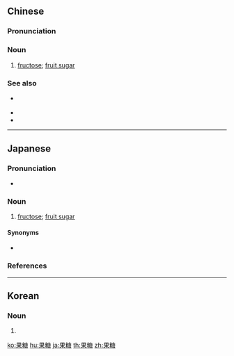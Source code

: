 ==Chinese==
{{zh-forms}}
{{wikipedia|lang=zh}}

===Pronunciation===
{{zh-pron
|m=guǒtáng
|c=gwo2 tong4
|cat=n
}}

===Noun===
{{zh-noun}}

# [[fructose]]; [[fruit sugar]]

===See also===
* {{qualifier|not to be confused with}} {{zh-l|糖果}}
* {{zh-l|葡萄糖}}
* {{zh-l|蔗糖}}

{{zh-cat|Sugars}}

----

==Japanese==
{{ja-kanjitab|か|とう|yomi=o}}

===Pronunciation===
{{ja-pron|y=ko|かとう|acc=0|acc_ref=DJR,SMK5,NHK|acc2=2|acc2_ref=DJR,NHK}}
* {{hmp|lang=ja|sort=かとう|下等|火灯|瓦灯|可撓|仮痘|河頭|掛搭|裹頭|過当}}

===Noun===
{{ja-noun|かとう|hhira=くわたう}}

# [[fructose]]; [[fruit sugar]]

====Synonyms====
* {{ja-r|フルクトース}}

===References===
<references/>

{{C|ja|Sugars|sort=かとう}}

----

==Korean==
{{ko-hanjatab}}

===Noun===
{{ko-noun|hangeul=과당|mr=kwadang|y=kwātang}}

# {{hanja form of|과당|[[fructose]]; [[fruit sugar]]}}

[[ko:果糖]]
[[hu:果糖]]
[[ja:果糖]]
[[th:果糖]]
[[zh:果糖]]